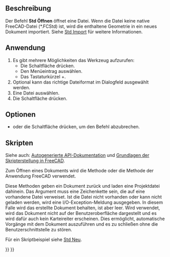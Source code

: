 <languages/>

{{Docnav/de
|[[Std_New/de|Neu]]
|[[Std_RecentFiles/de|AktuelleDateien]]
|[[Std_File_Menu/de|Std Menü Datei]]
|IconL=Std_New.svg
|IconR=
|IconC=Freecad.svg
}}

{{GuiCommand/de
|Name=Std Open
|Name/de=Std Öffnen
|MenuLocation=Datei → Öffnen…
|Workbenches=Alle
|Shortcut={{KEY|Strg}}+{{KEY|O}}
|SeeAlso=[[Std_Import/de|Std Import]], [[Std_New/de|Std Neu]]
}}

<span id="Description"></span>
==Beschreibung==

Der Befehl '''Std Öffnen''' öffnet eine Datei. Wenn die Datei keine native FreeCAD-Datei (*.FCStd) ist, wird die enthaltene Geometrie in ein neues Dokument importiert. Siehe [[Std_Import/de|Std Import]] für weitere Informationen.

<span id="Usage"></span>
==Anwendung==

# Es gibt mehrere Möglichkeiten das Werkzeug aufzurufen:
#* Die Schaltfläche {{Button|[[Image:Std_Open.svg|16px]] [[Std_Open/de|Öffnen…]]}} drücken.
#* Den Menüeintrag {{MenuCommand|Datei → [[Image:Std_Open.svg|16px]] Öffnen…}} auswählen.
#* Das Tastaturkürzel {{KEY|Ctrl}}+{{KEY|O}}.
# Optional kann das richtige Dateiformat im Dialogfeld ausgewählt werden.
# Eine Datei auswählen.
# Die Schaltfläche {{Button|Öffnen}} drücken.

<span id="Options"></span>
==Optionen==

* {{KEY|Esc}} oder die Schaltfläche {{Button|Abbrechen}} drücken, um den Befehl abzubrechen.

<span id="Scripting"></span>
==Skripten==

Siehe auch: [https://freecad.github.io/SourceDoc/ Autogenerierte API-Dokumentation] und [[FreeCAD_Scripting_Basics/de|Grundlagen der Skripterstellung in FreeCAD]].

Zum Öffnen eines Dokuments wird die Methode {{incode|open(filepath)}} oder die Methode {{incode|openDocument(filepath, [hidden<nowiki>=</nowiki>False])}} der Anwendung FreeCAD verwendet.

Diese Methoden geben ein Dokument zurück und laden eine Projektdatei dahinein. Das Argument {{incode|filepath}} muss eine Zeichenkette sein, die auf eine vorhandene Datei verweiset. Ist die Datei nicht vorhanden oder kann nicht geladen werden, wird eine I/O-Exception-Meldung ausgegeben. In diesem Falle wird das erstellte Dokument behalten, ist aber leer. Wird {{incode|hidden<nowiki>=</nowiki>True}} verwendet, wird das Dokument nicht auf der Benutzeroberfläche dargestellt und es wird dafür auch kein Karteireiter erscheinen. Dies ermöglicht, automatische Vorgänge mit dem Dokument auszuführen und es zu schließen ohne die Benutzerschnittstelle zu stören.

Für ein Skriptbeispiel siehe [[Std_New/de#Skripten|Std Neu]].


{{Docnav/de
|[[Std_New/de|Neu]]
|[[Std_RecentFiles/de|AktuelleDateien]]
|[[Std_File_Menu/de|Std Menü Datei]]
|IconL=Std_New.svg
|IconR=
|IconC=Freecad.svg
}}

{{Std_Base_navi{{#translation:}}}}
{{Userdocnavi{{#translation:}}}}